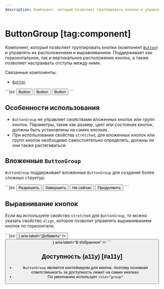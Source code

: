 ```yaml
---
description: Компонент, который позволяет группировать кнопки и управлять их расположением и выравниванием.
---
```


<Overview group="layout">

# ButtonGroup [tag:component]

Компонент, который позволяет группировать кнопки
(компонент [`Button`](/components/button)) и управлять их расположением и выравниванием.
Поддерживает как горизонтальное, так и вертикальное расположение кнопок,
а также позволяет настраивать отступы между ними.

Связанные компоненты:

- [`Button`](/components/button)

</Overview>

<Playground>
  ```jsx
  <ButtonGroup>
    <Button>Button</Button>
    <Button>Button</Button>
    <Button>Button</Button>
  </ButtonGroup>
  ```
</Playground>

## Особенности использования

- `ButtonGroup` не управляет свойствами вложенных кнопок или групп кнопок.
  Параметры, такие как размер, цвет или состояние кнопок, должны быть установлены на самих кнопках.
- При использовании свойства `stretched`, для вложенных кнопок или групп кнопок необходимо самостоятельно определять,
  должны ли они также растягиваться.

## Вложенные `ButtonGroup`

`ButtonGroup` поддерживает вложенные `ButtonGroup` для создания более сложных структур.

<Playground>
  ```jsx
  <ButtonGroup mode="vertical" gap="m">
    <Button size="l" appearance="accent" stretched>
      Разрешить
    </Button>
    <Button size="l" appearance="accent" stretched>
      Завершить
    </Button>
    <ButtonGroup mode="horizontal" gap="s" stretched>
      <Button size="l" appearance="negative" stretched>
        Не сейчас
      </Button>
      <Button size="l" appearance="positive" stretched>
        Продолжить
      </Button>
    </ButtonGroup>
  </ButtonGroup>
  ```
</Playground>

## Выравнивание кнопок

Если вы используете свойство `stretched` для `ButtonGroup`, то можно указать свойство `align`,
которое позволит управлять выравниванием кнопок по горизонтали.

<Playground>
  ```jsx
  <ButtonGroup gap="s" stretched align="right">
    <Button before={<Icon12Add />} aria-label="Добавить" />
    <Button before={<Icon12Favorite />} aria-label="В Избранное" />
  </ButtonGroup>
  ```
</Playground>

## Доступность (a11y) [#a11y]

- `ButtonGroup` является контейнером для кнопок, поэтому основная ответственность за доступность лежит на самих кнопках.
- По умолчанию использует `role="group"`
